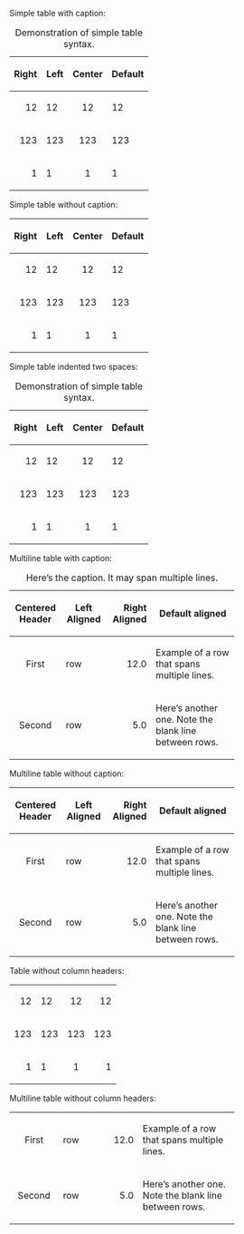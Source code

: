 Simple table with caption:

{|
|+ Demonstration of simple table syntax.
!align="right"| Right
! Left
!align="center"| Center
! Default
|-
|align="right"| 12
| 12
|align="center"| 12
| 12
|-
|align="right"| 123
| 123
|align="center"| 123
| 123
|-
|align="right"| 1
| 1
|align="center"| 1
| 1
|}

Simple table without caption:

{|
!align="right"| Right
! Left
!align="center"| Center
! Default
|-
|align="right"| 12
| 12
|align="center"| 12
| 12
|-
|align="right"| 123
| 123
|align="center"| 123
| 123
|-
|align="right"| 1
| 1
|align="center"| 1
| 1
|}

Simple table indented two spaces:

{|
|+ Demonstration of simple table syntax.
!align="right"| Right
! Left
!align="center"| Center
! Default
|-
|align="right"| 12
| 12
|align="center"| 12
| 12
|-
|align="right"| 123
| 123
|align="center"| 123
| 123
|-
|align="right"| 1
| 1
|align="center"| 1
| 1
|}

Multiline table with caption:

{|
|+ Here’s the caption. It may span multiple lines.
!align="center" width="15%"| Centered Header
!width="13%"| Left Aligned
!align="right" width="16%"| Right Aligned
!width="35%"| Default aligned
|-
|align="center"| First
| row
|align="right"| 12.0
| Example of a row that spans multiple lines.
|-
|align="center"| Second
| row
|align="right"| 5.0
| Here’s another one. Note the blank line between rows.
|}

Multiline table without caption:

{|
!align="center" width="15%"| Centered Header
!width="13%"| Left Aligned
!align="right" width="16%"| Right Aligned
!width="35%"| Default aligned
|-
|align="center"| First
| row
|align="right"| 12.0
| Example of a row that spans multiple lines.
|-
|align="center"| Second
| row
|align="right"| 5.0
| Here’s another one. Note the blank line between rows.
|}

Table without column headers:

{|
|align="right"| 12
| 12
|align="center"| 12
|align="right"| 12
|-
|align="right"| 123
| 123
|align="center"| 123
|align="right"| 123
|-
|align="right"| 1
| 1
|align="center"| 1
|align="right"| 1
|}

Multiline table without column headers:

{|
|align="center" width="15%"| First
|width="13%"| row
|align="right" width="16%"| 12.0
|width="35%"| Example of a row that spans multiple lines.
|-
|align="center"| Second
| row
|align="right"| 5.0
| Here’s another one. Note the blank line between rows.
|}

